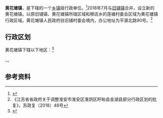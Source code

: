 {{中国乡级行政区|32/08/30/108/000}}

'''黄花塘镇'''，是{{PRC admin/fullname|32/08/30/108/000|3}}下辖的一个[[乡镇|乡镇]]级行政单位。<ref>{{PRC admin/ref sgc|{{PRC admin/parent|32/08/30/108/000}}}}</ref>2018年7月与[[旧铺镇|旧铺镇]]合并，设立新的黄花塘镇。以原旧铺镇、黄花塘镇所辖区域和穆店乡的莲塘村委会区域为黄花塘镇行政区域。黄花塘镇人民政府驻旧铺村委会境内，办公地址为平源北路90号。<ref>《江苏省省政府关于调整淮安市淮安区淮阴区盱眙县金湖县部分行政区划的批复》，苏政复〔2018〕48号</ref>

== 行政区划 ==

黄花塘镇下辖以下地区：<ref>{{PRC admin/ref sgc|32/08/30/108/000}}</ref>

{{PRC admin/children|32/08/30/108/000}}、{{PRC admin/children|32/08/30/103/000}}。

== 参考资料 ==

{{reflist}}

{{行政区划小作品}}
{{PRC admin/navcat|32/08/30/108/000}}